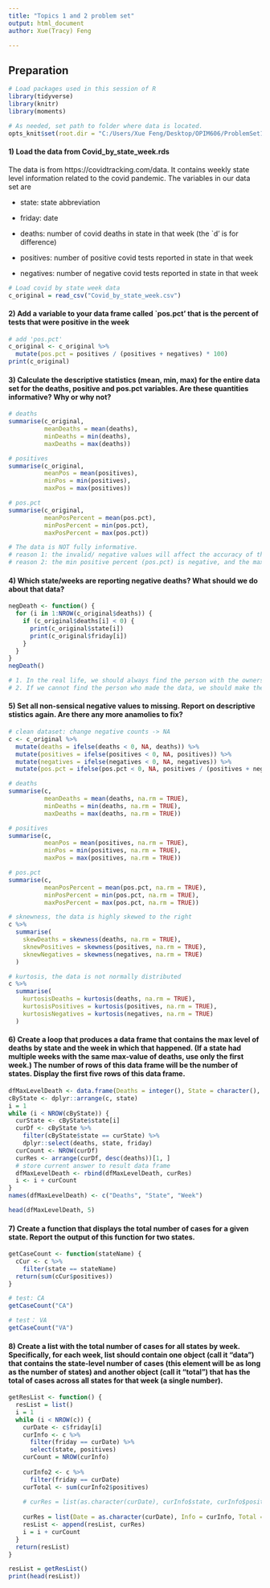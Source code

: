 ```yaml
---
title: "Topics 1 and 2 problem set"
output: html_document
author: Xue(Tracy) Feng

---
```


## Preparation

```r
# Load packages used in this session of R
library(tidyverse)
library(knitr)
library(moments)

# As needed, set path to folder where data is located.
opts_knit$set(root.dir = "C:/Users/Xue Feng/Desktop/OPIM606/ProblemSet1")
```

#### 1) Load the data from Covid_by_state_week.rds
The data is from https://covidtracking.com/data.  It contains weekly state level information related to the covid pandemic.  The variables in our data set are

- state: state abbreviation

- friday: date

- deaths: number of covid deaths in state in that week (the `d' is for difference)

- positives: number of positive covid tests reported in state in that week

- negatives: number of negative covid tests reported in state in that week

```r
# Load covid by state week data
c_original = read_csv("Covid_by_state_week.csv")
```

#### 2)  Add a variable to your data frame called `pos.pct' that is the percent of tests that were positive in the week

```r

# add 'pos.pct'
c_original <- c_original %>%
  mutate(pos.pct = positives / (positives + negatives) * 100)
print(c_original)
```

#### 3)  Calculate the descriptive statistics (mean, min, max) for the entire data set for the deaths, positive and pos.pct variables.  Are these quantities informative? Why or why not?

```r

# deaths
summarise(c_original,
          meanDeaths = mean(deaths),
          minDeaths = min(deaths),
          maxDeaths = max(deaths))

# positives
summarise(c_original,
          meanPos = mean(positives),
          minPos = min(positives),
          maxPos = max(positives))

# pos.pct
summarise(c_original,
          meanPosPercent = mean(pos.pct),
          minPosPercent = min(pos.pct),
          maxPosPercent = max(pos.pct))

# The data is NOT fully informative.
# reason 1: the invalid/ negative values will affect the accuracy of the minimum, mean, quantiles, and pos.pct
# reason 2: the min positive percent (pos.pct) is negative, and the max is over 100, which do not make sense
```

#### 4)  Which state/weeks are reporting negative deaths?  What should we do about that data?
```r

negDeath <- function() {
  for (i in 1:NROW(c_original$deaths)) {
    if (c_original$deaths[i] < 0) {
      print(c_original$state[i])
      print(c_original$friday[i])
    }
  }
}
negDeath()

# 1. In the real life, we should always find the person with the ownership of the data, and ask the meaning of the data. Does it have some special meaning? Is it a typo?. 
# 2. If we cannot find the person who made the data, we should make the negative deaths NA. This is because the count of deaths cannot be a negative number. It can only be equal or greater than 0. 
```

#### 5)  Set all non-sensical negative values to missing.  Report on descriptive stistics again.  Are there any more anamolies to fix?
```r

# clean dataset: change negative counts -> NA
c <- c_original %>%
  mutate(deaths = ifelse(deaths < 0, NA, deaths)) %>%
  mutate(positives = ifelse(positives < 0, NA, positives)) %>%
  mutate(negatives = ifelse(negatives < 0, NA, negatives)) %>%
  mutate(pos.pct = ifelse(pos.pct < 0, NA, positives / (positives + negatives) * 100))

# deaths
summarise(c,
          meanDeaths = mean(deaths, na.rm = TRUE),
          minDeaths = min(deaths, na.rm = TRUE),
          maxDeaths = max(deaths, na.rm = TRUE))

# positives
summarise(c,
          meanPos = mean(positives, na.rm = TRUE),
          minPos = min(positives, na.rm = TRUE),
          maxPos = max(positives, na.rm = TRUE))

# pos.pct
summarise(c,
          meanPosPercent = mean(pos.pct, na.rm = TRUE),
          minPosPercent = min(pos.pct, na.rm = TRUE),
          maxPosPercent = max(pos.pct, na.rm = TRUE))

# sknewness, the data is highly skewed to the right
c %>%
  summarise(
    skewDeaths = skewness(deaths, na.rm = TRUE),
    sknewPositives = skewness(positives, na.rm = TRUE),
    sknewNegatives = skewness(negatives, na.rm = TRUE)
  )

# kurtosis, the data is not normally distributed
c %>%
  summarise(
    kurtosisDeaths = kurtosis(deaths, na.rm = TRUE),
    kurtosisPositives = kurtosis(positives, na.rm = TRUE),
    kurtosisNegatives = kurtosis(negatives, na.rm = TRUE)
  )
```

#### 6)  Create a loop that produces a data frame that contains the max level of deaths by state and the week in which that happened.  (If a state had multiple weeks with the same max-value of deaths, use only the first week.) The number of rows of this data frame will be the number of states. Display the first five rows of this data frame.

```r

dfMaxLevelDeath <- data.frame(Deaths = integer(), State = character(), Week = character())
cByState <- dplyr::arrange(c, state)
i = 1
while (i < NROW(cByState)) {
  curState <- cByState$state[i]
  curDf <- cByState %>%
    filter(cByState$state == curState) %>%
    dplyr::select(deaths, state, friday)
  curCount <- NROW(curDf)
  curRes <- arrange(curDf, desc(deaths))[1, ]
  # store current answer to result data frame
  dfMaxLevelDeath <- rbind(dfMaxLevelDeath, curRes)
  i <- i + curCount
}
names(dfMaxLevelDeath) <- c("Deaths", "State", "Week")

head(dfMaxLevelDeath, 5)

```

#### 7)  Create a function that displays the total number of cases for a given state. Report the output of this function for two states.
```r
  
getCaseCount <- function(stateName) {
  cCur <- c %>%
    filter(state == stateName)
  return(sum(cCur$positives))
}

# test: CA
getCaseCount("CA")

# test： VA
getCaseCount("VA")

```

#### 8)  Create a list with the total number of cases for all states by week. Specifically, for each week, list should contain one object (call it "data") that contains the state-level number of cases (this element will be as long as the number of states) and another object (call it "total") that has the total of cases across all states for that week (a single number). 

```r

getResList <- function() {
  resList = list()
  i = 1
  while (i < NROW(c)) {
    curDate <- c$friday[i]
    curInfo <- c %>%
      filter(friday == curDate) %>%
      select(state, positives)
    curCount = NROW(curInfo)
    
    curInfo2 <- c %>%
      filter(friday == curDate)
    curTotal <- sum(curInfo2$positives)
    
    # curRes = list(as.character(curDate), curInfo$state, curInfo$positives, as.integer(curTotal))
    
    curRes = list(Date = as.character(curDate), Info = curInfo, Total = as.integer(curTotal))
    resList <- append(resList, curRes)
    i = i + curCount
  }
  return(resList)
}

resList = getResList()
print(head(resList))

```


